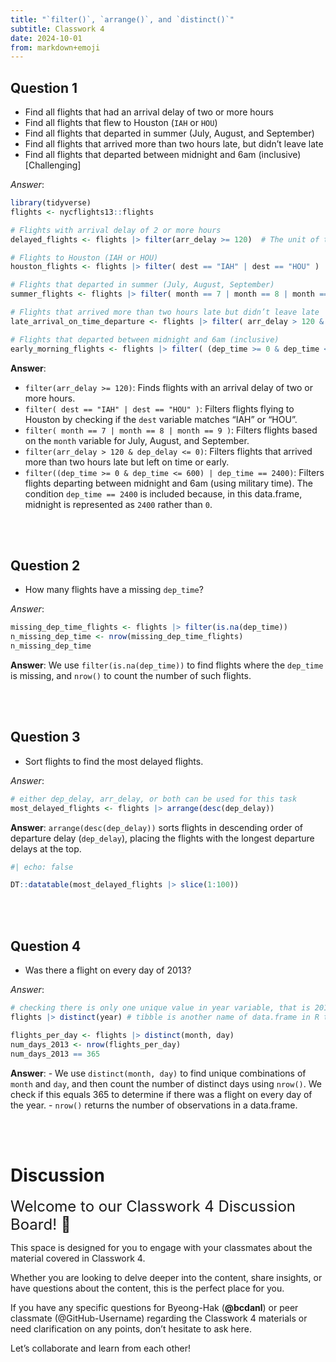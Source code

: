 ```yaml
---
title: "`filter()`, `arrange()`, and `distinct()`"
subtitle: Classwork 4
date: 2024-10-01
from: markdown+emoji
---
```



## Question 1
- Find all flights that had an arrival delay of two or more hours
- Find all flights that flew to Houston (`IAH` or `HOU`)
- Find all flights that departed in summer (July, August, and September)
- Find all flights that arrived more than two hours late, but didn’t leave late
- Find all flights that departed between midnight and 6am (inclusive) [Challenging]

*Answer*:
```r
library(tidyverse)
flights <- nycflights13::flights

# Flights with arrival delay of 2 or more hours
delayed_flights <- flights |> filter(arr_delay >= 120)  # The unit of the `arr_delay` variable is in a minute.

# Flights to Houston (IAH or HOU)
houston_flights <- flights |> filter( dest == "IAH" | dest == "HOU" )

# Flights that departed in summer (July, August, September)
summer_flights <- flights |> filter( month == 7 | month == 8 | month == 9 )

# Flights that arrived more than two hours late but didn’t leave late
late_arrival_on_time_departure <- flights |> filter( arr_delay > 120 & dep_delay <= 0 )

# Flights that departed between midnight and 6am (inclusive)
early_morning_flights <- flights |> filter( (dep_time >= 0 & dep_time <= 600) | dep_time == 2400 )
```

**Answer**:

- `filter(arr_delay >= 120)`: Finds flights with an arrival delay of two or more hours.
- `filter( dest == "IAH" | dest == "HOU" )`: Filters flights flying to Houston by checking if the `dest` variable matches "IAH" or "HOU".
- `filter( month == 7 | month == 8 | month == 9 )`: Filters flights based on the `month` variable for July, August, and September.
- `filter(arr_delay > 120 & dep_delay <= 0)`: Filters flights that arrived more than two hours late but left on time or early.
- `filter((dep_time >= 0 & dep_time <= 600) | dep_time == 2400)`: Filters flights departing between midnight and 6am (using military time). The condition `dep_time == 2400` is included because, in this data.frame, midnight is represented as `2400` rather than `0`.

<br><br>

## Question 2
- How many flights have a missing `dep_time`?

*Answer*:
```r
missing_dep_time_flights <- flights |> filter(is.na(dep_time))
n_missing_dep_time <- nrow(missing_dep_time_flights)
n_missing_dep_time
```

**Answer**:
We use `filter(is.na(dep_time))` to find flights where the `dep_time` is missing, and `nrow()` to count the number of such flights.

<br><br>

## Question 3
- Sort flights to find the most delayed flights.

*Answer*:
```r
# either dep_delay, arr_delay, or both can be used for this task
most_delayed_flights <- flights |> arrange(desc(dep_delay)) 
```

**Answer**:
`arrange(desc(dep_delay))` sorts flights in descending order of departure delay (`dep_delay`), placing the flights with the longest departure delays at the top.


```r
#| echo: false

DT::datatable(most_delayed_flights |> slice(1:100))
```


<br><br>

## Question 4
- Was there a flight on every day of 2013?

*Answer*:
```r
# checking there is only one unique value in year variable, that is 2013.
flights |> distinct(year) # tibble is another name of data.frame in R tidyverse

flights_per_day <- flights |> distinct(month, day)
num_days_2013 <- nrow(flights_per_day)
num_days_2013 == 365
```

**Answer**:
- We use `distinct(month, day)` to find unique combinations of `month` and `day`, and then count the number of distinct days using `nrow()`. We check if this equals 365 to determine if there was a flight on every day of the year.
  -  `nrow()` returns the number of observations in a data.frame.

<br><br>

# Discussion 

<font size = "5">Welcome to our Classwork 4 Discussion Board! 👋 </font>

This space is designed for you to engage with your classmates about the material covered in Classwork 4.

Whether you are looking to delve deeper into the content, share insights, or have questions about the content, this is the perfect place for you.

If you have any specific questions for Byeong-Hak (**@bcdanl**) or peer classmate (@GitHub-Username) regarding the Classwork 4 materials or need clarification on any points, don't hesitate to ask here. 

Let's collaborate and learn from each other!
